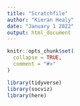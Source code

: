 ```yaml
---
title: "Scratchfile"
author: "Kieran Healy"
date: "January 1 2022"
output: html_document
---
```


```r
knitr::opts_chunk$set(
  collapse = TRUE,
  comment = "#>"
)
```


```r
library(tidyverse)
library(socviz)
library(here)
```




```r

```



